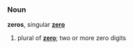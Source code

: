 ===Noun===
'''zeros''', singular '''[[zero]]'''

# plural of '''[[zero]]'''; two or more zero digits